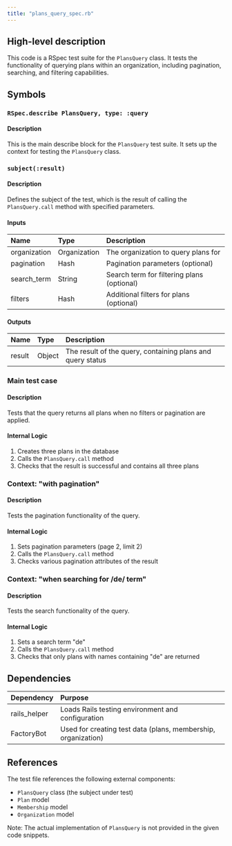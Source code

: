```yaml
---
title: "plans_query_spec.rb"
---
```


## High-level description
This code is a RSpec test suite for the `PlansQuery` class. It tests the functionality of querying plans within an organization, including pagination, searching, and filtering capabilities.

## Symbols

### `RSpec.describe PlansQuery, type: :query`
#### Description
This is the main describe block for the `PlansQuery` test suite. It sets up the context for testing the `PlansQuery` class.

### `subject(:result)`
#### Description
Defines the subject of the test, which is the result of calling the `PlansQuery.call` method with specified parameters.

#### Inputs
| Name | Type | Description |
|:-----|:-----|:------------|
| organization | Organization | The organization to query plans for |
| pagination | Hash | Pagination parameters (optional) |
| search_term | String | Search term for filtering plans (optional) |
| filters | Hash | Additional filters for plans (optional) |

#### Outputs
| Name | Type | Description |
|:-----|:-----|:------------|
| result | Object | The result of the query, containing plans and query status |

### Main test case
#### Description
Tests that the query returns all plans when no filters or pagination are applied.

#### Internal Logic
1. Creates three plans in the database
2. Calls the `PlansQuery.call` method
3. Checks that the result is successful and contains all three plans

### Context: "with pagination"
#### Description
Tests the pagination functionality of the query.

#### Internal Logic
1. Sets pagination parameters (page 2, limit 2)
2. Calls the `PlansQuery.call` method
3. Checks various pagination attributes of the result

### Context: "when searching for /de/ term"
#### Description
Tests the search functionality of the query.

#### Internal Logic
1. Sets a search term "de"
2. Calls the `PlansQuery.call` method
3. Checks that only plans with names containing "de" are returned

## Dependencies
| Dependency | Purpose |
|:-----------|:--------|
| rails_helper | Loads Rails testing environment and configuration |
| FactoryBot | Used for creating test data (plans, membership, organization) |

## References
The test file references the following external components:
- `PlansQuery` class (the subject under test)
- `Plan` model
- `Membership` model
- `Organization` model

Note: The actual implementation of `PlansQuery` is not provided in the given code snippets.
